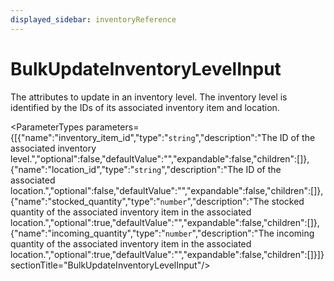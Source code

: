 ```yaml
---
displayed_sidebar: inventoryReference
---
```



# BulkUpdateInventoryLevelInput

The attributes to update in an inventory level. The inventory level is identified by the IDs of its associated inventory item and location.

<ParameterTypes parameters={[{"name":"inventory_item_id","type":"`string`","description":"The ID of the associated inventory level.","optional":false,"defaultValue":"","expandable":false,"children":[]},{"name":"location_id","type":"`string`","description":"The ID of the associated location.","optional":false,"defaultValue":"","expandable":false,"children":[]},{"name":"stocked_quantity","type":"`number`","description":"The stocked quantity of the associated inventory item in the associated location.","optional":true,"defaultValue":"","expandable":false,"children":[]},{"name":"incoming_quantity","type":"`number`","description":"The incoming quantity of the associated inventory item in the associated location.","optional":true,"defaultValue":"","expandable":false,"children":[]}]}  sectionTitle="BulkUpdateInventoryLevelInput"/>
